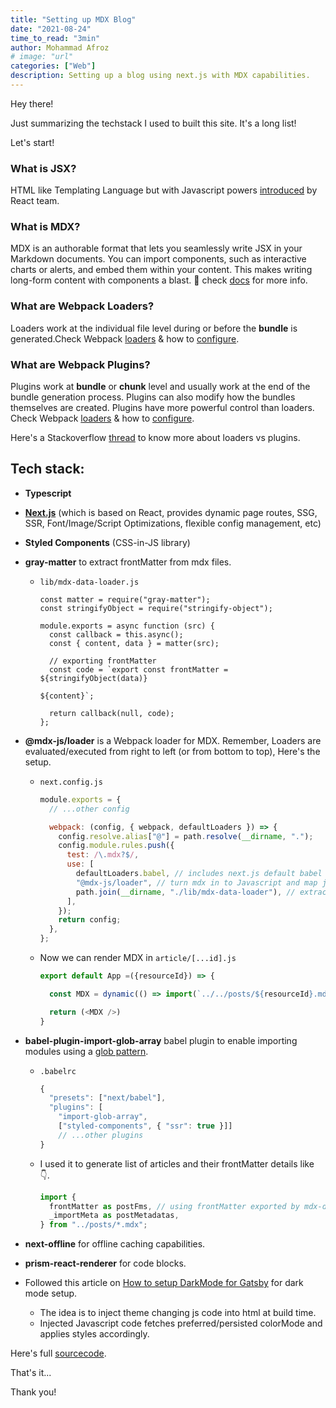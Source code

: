 ```yaml
---
title: "Setting up MDX Blog"
date: "2021-08-24"
time_to_read: "3min"
author: Mohammad Afroz
# image: "url"
categories: ["Web"]
description: Setting up a blog using next.js with MDX capabilities.
---
```


Hey there!

Just summarizing the techstack I used to built this site. It's a long list!

Let's start!

### What is JSX?
HTML like Templating Language but with Javascript powers [introduced](https://reactjs.org/docs/introducing-jsx.html) by React team.
### What is MDX?
MDX is an authorable format that lets you seamlessly write JSX in your Markdown documents. You can import components, such as interactive charts or alerts, and embed them within your content. This makes writing long-form content with components a blast. 🚀 check [docs](https://mdxjs.com/mdx/) for more info.
### What are Webpack Loaders?
Loaders work at the individual file level during or before the **bundle** is generated.Check Webpack [loaders](https://webpack.js.org/concepts/loaders/#loader-features) & how to [configure](https://webpack.js.org/concepts/loaders/#configuration).
### What are Webpack Plugins?
Plugins work at **bundle** or **chunk** level and usually work at the end of the bundle generation process. Plugins can also modify how the bundles themselves are created. Plugins have more powerful control than loaders. Check Webpack [loaders](https://webpack.js.org/concepts/plugins/) & how to [configure](https://webpack.js.org/concepts/plugins/#configuration).

Here's a Stackoverflow [thread](https://stackoverflow.com/questions/37452402/webpack-loaders-vs-plugins-whats-the-difference) to know more about loaders vs plugins.


## Tech stack:

- **Typescript**
- **[Next.js](https://nextjs.org/docs)** (which is based on React, provides dynamic page routes, SSG, SSR, Font/Image/Script Optimizations, flexible config management, etc)
- **Styled Components** (CSS-in-JS library)
- **gray-matter** to extract frontMatter from mdx files.

  - `lib/mdx-data-loader.js`

    ```js-ln
    const matter = require("gray-matter");
    const stringifyObject = require("stringify-object");

    module.exports = async function (src) {
      const callback = this.async();
      const { content, data } = matter(src);

      // exporting frontMatter
      const code = `export const frontMatter = ${stringifyObject(data)}

    ${content}`;

      return callback(null, code);
    };
    ```

- **@mdx-js/loader** is a Webpack loader for MDX. Remember, Loaders are evaluated/executed from right to left (or from bottom to top), Here's the setup.

  - `next.config.js`

    ```js
    module.exports = {
      // ...other config

      webpack: (config, { webpack, defaultLoaders }) => {
        config.resolve.alias["@"] = path.resolve(__dirname, ".");
        config.module.rules.push({
          test: /\.mdx?$/,
          use: [
            defaultLoaders.babel, // includes next.js default babel conf/loaders
            "@mdx-js/loader", // turn mdx in to Javascript and map js-components to HTML elements based on Markdown syntax
            path.join(__dirname, "./lib/mdx-data-loader"), // extract frontMatter from mdx
          ],
        });
        return config;
      },
    };
    ```

  - Now we can render MDX in `article/[...id].js`

    ```js
    export default App =({resourceId}) => {

      const MDX = dynamic(() => import(`../../posts/${resourceId}.mdx`)

      return (<MDX />)
    }

    ```
- **babel-plugin-import-glob-array** babel plugin to enable importing modules using a [glob pattern](https://en.wikipedia.org/wiki/Glob_(programming)).

  - `.babelrc`

    ```js
    {
      "presets": ["next/babel"],
      "plugins": [
        "import-glob-array",
        ["styled-components", { "ssr": true }]]
        // ...other plugins
    }
    ```
  - I used it to generate list of articles and their frontMatter details like 👇.

    ```js
    import {
      frontMatter as postFms, // using frontMatter exported by mdx-data-loader
      _importMeta as postMetadatas,
    } from "../posts/*.mdx";

    ```
- **next-offline** for offline caching capabilities.
- **prism-react-renderer** for code blocks.
- Followed this article on [How to setup DarkMode for Gatsby](https://www.joshwcomeau.com/react/dark-mode/) for dark mode setup.

  - The idea is to inject theme changing js code into html at build time.
  - Injected Javascript code fetches preferred/persisted colorMode and applies styles accordingly.

Here's full [sourcecode](https://github.com/zkindest/zkindest.github.io).

That's it...

Thank you!